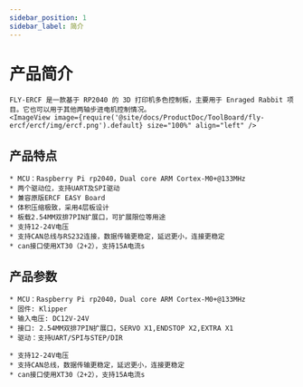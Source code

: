 ```yaml
---
sidebar_position: 1
sidebar_label: 简介
---
```






# 产品简介

    FLY-ERCF 是一款基于 RP2040 的 3D 打印机多色控制板，主要用于 Enraged Rabbit 项目。它也可以用于其他两轴步进电机控制情况。
    <ImageView image={require('@site/docs/ProductDoc/ToolBoard/fly-ercf/ercf/img/ercf.png').default} size="100%" align="left" />

## 产品特点

    * MCU：Raspberry Pi rp2040，Dual core ARM Cortex-M0+@133MHz
    * 两个驱动位，支持UART及SPI驱动
    * 兼容原版ERCF EASY Board
    * 体积压缩极致，采用4层板设计
    * 板载2.54MM双排7PIN扩展口，可扩展限位等用途
    * 支持12-24V电压
    * 支持CAN总线与RS232连接，数据传输更稳定，延迟更小，连接更稳定
    * can接口使用XT30（2+2），支持15A电流s

## 产品参数

    * MCU：Raspberry Pi rp2040，Dual core ARM Cortex-M0+@133MHz
    * 固件: Klipper
    * 输入电压: DC12V-24V
    * 接口: 2.54MM双排7PIN扩展口，SERVO X1,ENDSTOP X2,EXTRA X1
    * 驱动：支持UART/SPI与STEP/DIR

    * 支持12-24V电压
    * 支持CAN总线，数据传输更稳定，延迟更小，连接更稳定
    * can接口使用XT30（2+2），支持15A电流s